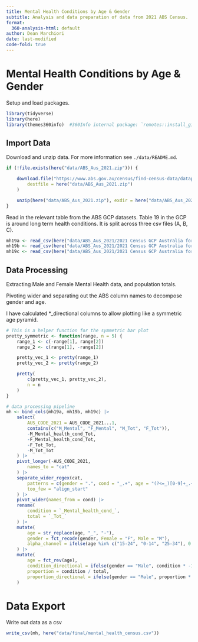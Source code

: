 ```yaml
---
title: Mental Health Conditions by Age & Gender 
subtitle: Analysis and data preparation of data from 2021 ABS Census. 
format:
  360-analysis-html: default
author: Dean Marchiori
date: last-modified
code-fold: true
---
```


# Mental Health Conditions by Age & Gender  

Setup and load packages. 

```r
library(tidyverse)
library(here)
library(themes360info)  #360Info internal package: `remotes::install_github("360-info/themes360info")` 
```

## Import Data  

Download and unzip data. For more information see `./data/README.md`.  

```r
if (!file.exists(here("data/ABS_Aus_2021.zip"))) {

    download.file("https://www.abs.gov.au/census/find-census-data/datapacks/download/2021_GCP_AUS_for_AUS_short-header.zip",
        destfile = here("data/ABS_Aus_2021.zip")
    )

    unzip(here("data/ABS_Aus_2021.zip"), exdir = here("data/ABS_Aus_2021"))
}
```

Read in the relevant table from the ABS GCP datasets. Table 19 in the GCP is around long term health conditions. 
It is split across three csv files (A, B, C).  

```r
mh19a <- read_csv(here("data/ABS_Aus_2021/2021 Census GCP Australia for AUS/2021Census_G19A_AUS_AUS.csv"))
mh19b <- read_csv(here("data/ABS_Aus_2021/2021 Census GCP Australia for AUS/2021Census_G19B_AUS_AUS.csv"))
mh19c <- read_csv(here("data/ABS_Aus_2021/2021 Census GCP Australia for AUS/2021Census_G19C_AUS_AUS.csv"))
```

## Data Processing  

Extracting Male and Female Mental Health data, and population totals.  

Pivoting wider and separating out the ABS column names to decompose gender and age.  

I have calculated *_directional columns to allow plotting like a symmetric age pyramid.  

```r
# This is a helper function for the symmetric bar plot
pretty_symmetric <- function(range, n = 5) {
    range_1 <- c(-range[1], range[2])
    range_2 <- c(range[1], -range[2])

    pretty_vec_1 <- pretty(range_1)
    pretty_vec_2 <- pretty(range_2)

    pretty(
        c(pretty_vec_1, pretty_vec_2),
        n = n
    )
}

# data processing pipeline
mh <- bind_cols(mh19a, mh19b, mh19c) |>
    select(
        AUS_CODE_2021 = AUS_CODE_2021...1,
        contains(c("M_Mental", "F_Mental", "M_Tot", "F_Tot")),
        -M_Mental_health_cond_Tot,
        -F_Mental_health_cond_Tot,
        -F_Tot_Tot,
        -M_Tot_Tot
    ) |>
    pivot_longer(-AUS_CODE_2021,
        names_to = "cat"
    ) |>
    separate_wider_regex(cat,
        patterns = c(gender = ".", cond = "_.+", age = "(?<=_)[0-9]+_.+$"),
        too_few = "align_start"
    ) |>
    pivot_wider(names_from = cond) |>
    rename(
        condition = `_Mental_health_cond_`,
        total = `_Tot_`
    ) |>
    mutate(
        age = str_replace(age, "_", "-"),
        gender = fct_recode(gender, Female = "F", Male = "M"),
        alpha_channel = ifelse(age %in% c("15-24", "0-14", "25-34"), 0.8, 0.6)
    ) |>
    mutate(
        age = fct_rev(age),
        condition_directional = ifelse(gender == "Male", condition * -1, condition),
        proportion = condition / total,
        proportion_directional = ifelse(gender == "Male", proportion * -1, proportion)
    )

```

# Data Export 

Write out data as a csv  

```r
write_csv(mh, here("data/final/mental_health_census.csv"))
```